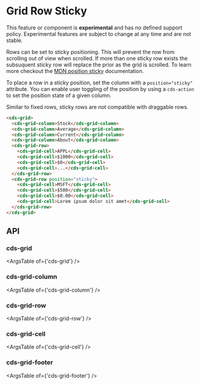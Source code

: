 
<Meta title="Data Grid (Preview)/Row Sticky" />

# Grid Row Sticky

<cds-alert-group status="danger" cds-layout="m-b:lg">
  <cds-alert>
    This feature or component is <strong>experimental</strong> and has no defined support policy. Experimental features
    are subject to change at any time and are not stable.
  </cds-alert>
</cds-alert-group>

Rows can be set to sticky positioning. This will prevent the row from scrolling out of view when scrolled.
If more than one sticky row exists the subsuquent sticky row will replace the prior as the grid is scrolled.
To learn more checkout the [MDN position sticky](https://developer.mozilla.org/en-US/docs/Learn/CSS/CSS_layout/Positioning#position_sticky) documentation.

To place a row in a sticky position, set the column with a `position="sticky"` attribute. You can enable user toggling
of the position by using a `cds-action` to set the position state of a given column.

<cds-alert status="warning">Similar to fixed rows, sticky rows are not compatible with draggable rows.</cds-alert>

<Story id="stories-grid--row-sticky" />

```html
<cds-grid>
  <cds-grid-column>Stock</cds-grid-column>
  <cds-grid-column>Average</cds-grid-column>
  <cds-grid-column>Current</cds-grid-column>
  <cds-grid-column>About</cds-grid-column>
  <cds-grid-row>
    <cds-grid-cell>APPL</cds-grid-cell>
    <cds-grid-cell>$1000</cds-grid-cell>
    <cds-grid-cell>$0</cds-grid-cell>
    <cds-grid-cell>...</cds-grid-cell>
  </cds-grid-row>
  <cds-grid-row position="sticky">
    <cds-grid-cell>MSFT</cds-grid-cell>
    <cds-grid-cell>$500</cds-grid-cell>
    <cds-grid-cell>$0.00</cds-grid-cell>
    <cds-grid-cell>Lorem ipsum dolor sit amet</cds-grid-cell>
  </cds-grid-row>
</cds-grid>
```

## API

### cds-grid

<ArgsTable of={'cds-grid'} />

### cds-grid-column

<ArgsTable of={'cds-grid-column'} />

### cds-grid-row

<ArgsTable of={'cds-grid-row'} />

### cds-grid-cell

<ArgsTable of={'cds-grid-cell'} />

### cds-grid-footer

<ArgsTable of={'cds-grid-footer'} />
